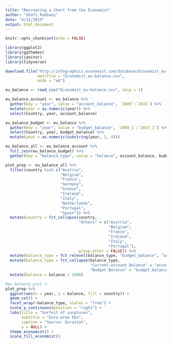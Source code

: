 ```yaml
---
title: "Recreating a Chart from the Economist"
author: "Shafi Rubbani"
date: "4/11/2019"
output: html_document
---
```


```r
knitr::opts_chunk$set(echo = FALSE)

library(ggplot2)
library(ggthemes)
library(janitor)
library(tidyverse)
```

```r
download.file("http://infographics.economist.com/databank/Economist_eu-balance.csv",
              destfile = "Economist_eu-balance.csv",
              mode = "wb")

eu_balance <- read_csv("Economist_eu-balance.csv", skip = 1) 

eu_balance_account <- eu_balance %>% 
  gather(key = "year", value = "account_balance", `2009`:`2015`) %>% 
  mutate(year = as.numeric(year)) %>% 
  select(Country, year, account_balance)

eu_balance_budget <- eu_balance %>% 
  gather(key = "year", value = "budget_balance", `2009_1`:`2015_1`) %>% 
  select(Country, year, budget_balance) %>% 
  mutate(year = as.numeric(substring(year, 1, 4)))

eu_balance_all <- eu_balance_account %>% 
  full_join(eu_balance_budget) %>% 
  gather(key = "balance_type", value = "balance", account_balance, budget_balance) %>%   clean_names()
```

```r
plot_prep <- eu_balance_all %>% 
  filter(country %in% c("Austria",
                        "Belgium",
                        "France",
                        "Germany",
                        "Greece",
                        "Ireland",
                        "Italy",
                        "Netherlands",
                        "Portugal",
                        "Spain")) %>%
  mutate(country = fct_collapse(country,
                                "Others" = c("Austria",
                                             "Belgium",
                                             "France",
                                             "Ireland",
                                             "Italy",
                                             "Portugal"),
                                group_other = FALSE)) %>%
  mutate(balance_type = fct_relevel(balance_type, "budget_balance", "account_balance")) %>% 
  mutate(balance_type = fct_collapse(balance_type,
                                     "Current-account Balance" = "account_balance",
                                     "Budget Balance" = "budget_balance")) %>% 
  mutate(balance = balance / 1000)

#eu_balance_plot <- 
plot_prep %>% 
  ggplot(aes(x = year, y = balance, fill = country)) +
  geom_col() +
  facet_wrap(~balance_type, scales = "free") +
  scale_y_continuous(position = "right") +
  labs(title = "Surfeit of surpluses",
       subtitle = "Euro-area €bn",
       caption = "Source: Eurostat",
       y = NULL) +
  theme_economist() +
  scale_fill_economist()
```


